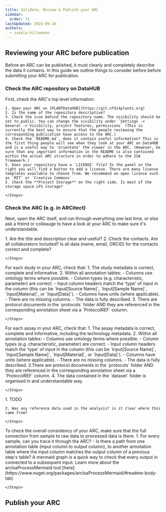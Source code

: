 ```yaml
---
title: Validate, Review & Publish your ARC
sidebar:
  order: 11
lastUpdated: 2025-09-16
authors:
  - saskia-hiltemann
---
```


<ValidateARC />


## Reviewing your ARC before publication

Before an ARC can be published, it must clearly and completely describe the data it contains. In this guide we outline things to consider before before submitting your ARC for publication.

### Check the ARC repository on DataHUB

First, check the ARC's top level information:

<Card icon="pen" title="DataHUB repository">
    <Steps>

    1. Open your ARC on [PLANTDataHUB](https://git.nfdi4plants.org)
    2. Is the name of the repository descriptive?
    3. Check the icon behind the repository name. The visibility should be set to public. You can change the visibility under `Settings -> General -> Visibility, project features, permissions` (This is currently the best way to ensure that the people reviewing the corresponding publication have access to the ARC.)
    4. Check the `README.md`, does it contain useful information? This is the first thing people will see when they look at your ARC on DataHUB and is a useful way to 'orientate' the viewer in the ARC. (However, be sure that any important information in the README is also contained within the actual ARC structure in order to adhere to the ISA framework.)
    5. Does your repository have a `LICENSE` file? In the panel on the right you will find a button to add a license. There are many license templates available to choose from. We recommend an open license such as `MIT` or `Creative Commons`
    5. Check the **Project Storage** on the right side. Is most of the storage space LFS storage?

    </Steps>
</Card>

### Check the ARC (e.g. in ARCitect)

Next, open the ARC itself, and run through everything one last time, or else ask a freind or colleauge to have a look at your ARC to make sure it's understandable.

<Card icon="pen" title="Investigation">
    <Steps>
    1. Are the title and description clear and useful?
    2. Check the contacts. Are all collaborators included? Is all data (name, email, ORCiD) for the contacts correct and complete?


    </Steps>
</Card>

<Card icon="pen" title="Studies">
For each study in your ARC, check that:
    <Steps>
    1. The study metadata is correct, complete and informative.
    2. Within all annotation tables:
       - Columns use ontology terms where possible.
       - Column types (e.g. characteristic, parameter) are correct.
       - Input column headers match the 'type' of input in the column (this can be `Input[Source Name]`, `Input[Sample Name]`, `Input[Material]`, or `Input[Data]`).
       - Columns have units (where applicable).
       - There are no missing columns.
       - The data is fully described.
    3. There are protocol documents in the `protocols` folder AND they are referenced in the corresponding annotation sheet via a `ProtocolREF` column.

    </Steps>
</Card>

<Card icon="pen" title="Assays">
For each assay in your ARC, check that:
    <Steps>
    1. The assay metadata is correct, complete and informative, including the technology metadata.
    2. Within all annotation tables:
       - Columns use ontology terms where possible.
       - Column types (e.g. characteristic, parameter) are correct.
       - Input column headers match the 'type' of input in the column (this can be `Input[Source Name]`, `Input[Sample Name]`, `Input[Material]`, or `Input[Data]`).
       - Columns have units (where applicable).
       - There are no missing columns.
       - The data is fully described.
    3.There are protocol documents in the `protocols` folder AND they are referenced in the corresponding annotation sheet via a `ProtocolREF` column.
    4. The data contained in the `dataset` folder is organised in and understandable way.

    </Steps>
</Card>

<Card icon="pen" title="Runs and Workflows">
    <Steps>
    1. TODO

    2. Was any reference data used in the analysis? is it clear where this came from?

    </Steps>
</Card>

<Card icon="pen" title="All together">
To check the overall consistency of your ARC, make sure that the full connection from sample to raw data to processed data is there.
    <Steps>
    1. For every sample, can you trace it through the ARC?
       - Is there a path from one annotation table (input column to output column), to another annotation table where the input column matches the output column of a previous step's table? A mermaid graph is a quick way to check that every output in connected to a subsequent input. Learn more about the arcIsaProcessMermaid tool [here](https://www.nuget.org/packages/arcIsaProcessMermaid/#readme-body-tab)

    </Steps>
</Card>



## Publish your ARC
